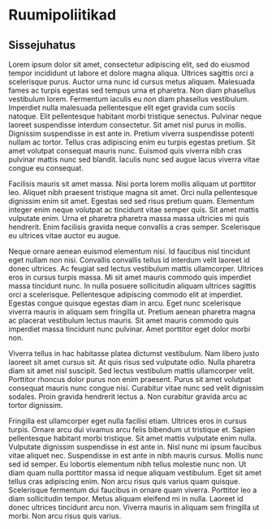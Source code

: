 # Ruumipoliitikad {#chapter20  .intro_section .chapter2_section}

## Sissejuhatus {-.chapter_section}

Lorem ipsum dolor sit amet, consectetur adipiscing elit, sed do eiusmod tempor incididunt ut labore et dolore magna aliqua. Ultrices sagittis orci a scelerisque purus. Auctor urna nunc id cursus metus aliquam. Malesuada fames ac turpis egestas sed tempus urna et pharetra. Non diam phasellus vestibulum lorem. Fermentum iaculis eu non diam phasellus vestibulum. Imperdiet nulla malesuada pellentesque elit eget gravida cum sociis natoque. Elit pellentesque habitant morbi tristique senectus. Pulvinar neque laoreet suspendisse interdum consectetur. Sit amet nisl purus in mollis. Dignissim suspendisse in est ante in. Pretium viverra suspendisse potenti nullam ac tortor. Tellus cras adipiscing enim eu turpis egestas pretium. Sit amet volutpat consequat mauris nunc. Euismod quis viverra nibh cras pulvinar mattis nunc sed blandit. Iaculis nunc sed augue lacus viverra vitae congue eu consequat.

Facilisis mauris sit amet massa. Nisi porta lorem mollis aliquam ut porttitor leo. Aliquet nibh praesent tristique magna sit amet. Orci nulla pellentesque dignissim enim sit amet. Egestas sed sed risus pretium quam. Elementum integer enim neque volutpat ac tincidunt vitae semper quis. Sit amet mattis vulputate enim. Urna et pharetra pharetra massa massa ultricies mi quis hendrerit. Enim facilisis gravida neque convallis a cras semper. Scelerisque eu ultrices vitae auctor eu augue.

Neque ornare aenean euismod elementum nisi. Id faucibus nisl tincidunt eget nullam non nisi. Convallis convallis tellus id interdum velit laoreet id donec ultrices. Ac feugiat sed lectus vestibulum mattis ullamcorper. Ultrices eros in cursus turpis massa. Mi sit amet mauris commodo quis imperdiet massa tincidunt nunc. In nulla posuere sollicitudin aliquam ultrices sagittis orci a scelerisque. Pellentesque adipiscing commodo elit at imperdiet. Egestas congue quisque egestas diam in arcu. Eget nunc scelerisque viverra mauris in aliquam sem fringilla ut. Pretium aenean pharetra magna ac placerat vestibulum lectus mauris. Sit amet mauris commodo quis imperdiet massa tincidunt nunc pulvinar. Amet porttitor eget dolor morbi non.

Viverra tellus in hac habitasse platea dictumst vestibulum. Nam libero justo laoreet sit amet cursus sit. At quis risus sed vulputate odio. Nulla pharetra diam sit amet nisl suscipit. Sed lectus vestibulum mattis ullamcorper velit. Porttitor rhoncus dolor purus non enim praesent. Purus sit amet volutpat consequat mauris nunc congue nisi. Curabitur vitae nunc sed velit dignissim sodales. Proin gravida hendrerit lectus a. Non curabitur gravida arcu ac tortor dignissim.

Fringilla est ullamcorper eget nulla facilisi etiam. Ultrices eros in cursus turpis. Ornare arcu dui vivamus arcu felis bibendum ut tristique et. Sapien pellentesque habitant morbi tristique. Sit amet mattis vulputate enim nulla. Vulputate dignissim suspendisse in est ante in. Nisl nunc mi ipsum faucibus vitae aliquet nec. Suspendisse in est ante in nibh mauris cursus. Mollis nunc sed id semper. Eu lobortis elementum nibh tellus molestie nunc non. Ut diam quam nulla porttitor massa id neque aliquam vestibulum. Eget sit amet tellus cras adipiscing enim. Non arcu risus quis varius quam quisque. Scelerisque fermentum dui faucibus in ornare quam viverra. Porttitor leo a diam sollicitudin tempor. Metus aliquam eleifend mi in nulla. Laoreet id donec ultrices tincidunt arcu non. Viverra mauris in aliquam sem fringilla ut morbi. Non arcu risus quis varius.